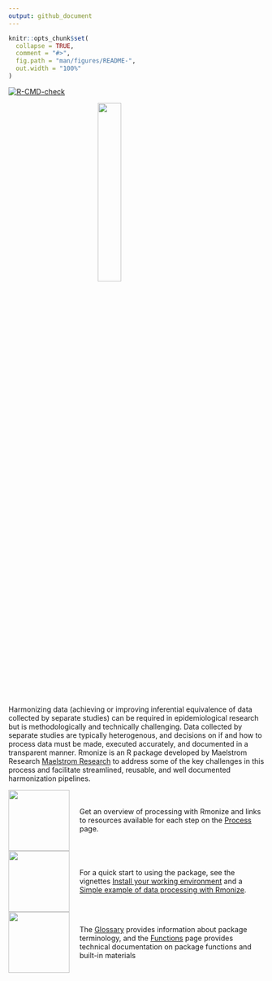 ```yaml
---
output: github_document
---
```


<!-- README.md is generated from README.Rmd. Please edit that file -->

```r
knitr::opts_chunk$set(
  collapse = TRUE,
  comment = "#>",
  fig.path = "man/figures/README-",
  out.width = "100%"
)
```

<!-- badges: start -->
[![R-CMD-check](https://github.com/maelstrom-research/Rmonize/actions/workflows/R-CMD-check.yaml/badge.svg)](https://github.com/maelstrom-research/Rmonize/actions/workflows/R-CMD-check.yaml)
<!-- badges: end -->

<img src="man/figures/fig_logo.png" 
style="width: 30%; margin: 0 auto; display: flex; justify-content: left;">

Harmonizing data (achieving or improving inferential equivalence of data collected 
by separate studies) can be required in epidemiological research but is methodologically 
and technically challenging. Data collected by separate studies are typically 
heterogenous, and decisions on if and how to process data must be made, executed 
accurately, and documented in a transparent manner. Rmonize is an R package developed 
by Maelstrom Research 
<a href="https://www.maelstrom-research.org/" target="_blank">Maelstrom Research</a> 
to address some of the key challenges in this process and 
facilitate streamlined, reusable, and well documented harmonization pipelines.


<div style="display: flex; align-items: center;">
  <div style="flex: 0 0 auto; margin-right: 20px;">
  <img src="man/figures/fig_1.png" style="width: 120px;">
  </div>
  <div style="flex: 1;">
Get an overview of processing with Rmonize and links to resources available 
for each step on the 
[Process](https://maelstrom-research.github.io/Rmonize-documentation/process/index.html)
page.
  </div>
</div>

<div style="display: flex; align-items: center;">
  <div style="flex: 0 0 auto; margin-right: 20px;">
  <img src="man/figures/fig_2.png" style="width: 120px;">
  </div>
  <div style="flex: 1;">
For a quick start to using the package, see the vignettes
[Install your working environment](https://maelstrom-research.github.io/Rmonize-documentation/articles/a-install-your-working-environment.html) and a
[Simple example of data processing with Rmonize](https://maelstrom-research.github.io/Rmonize-documentation/articles/b-simple-example-of-data-processing-with-Rmonize.html).
  </div>
</div>

<div style="display: flex; align-items: center;">
  <div style="flex: 0 0 auto; margin-right: 20px;">
  <img src="man/figures/fig_3.png" style="width: 120px;">
  </div>
  <div style="flex: 1;">
The 
[Glossary](https://maelstrom-research.github.io/Rmonize-documentation/glossary/index.html) 
provides information about package terminology, and the [Functions](https://maelstrom-research.github.io/Rmonize-documentation/reference/index.html)
page provides technical documentation on package functions and built-in materials
  </div>
</div>
